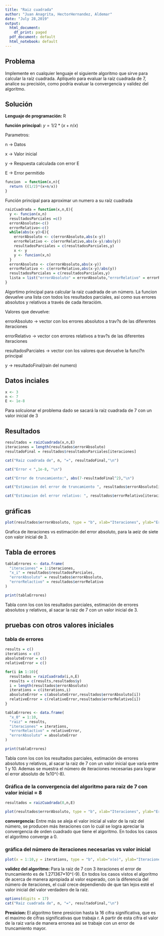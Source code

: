 ```yaml
---
title: "Raiz cuadrada"
author: "Juan Anagrita, HectorHernandez, Aldemar"
date: "July 28,2019"
output:
  html_document:
    df_print: paged
  pdf_document: default
  html_notebook: default
---
```


## Problema

Implemente en cualquier lenguaje el siguiente algoritmo que sirve para calcular la
raíz cuadrada. Aplíquelo para evaluar la raíz cuadrada de 7, analice su precisión, como podría
evaluar la convergencia y validez del algoritmo.

## Solución 

**Lenguaje de programación: ** R

**función principal:** $y = 1/2*(x+n/x)$

Parametros:

n -> Datos 
  
x -> Valor inicial
  
y -> Respuesta calculada con error E
  
E -> Error permitido

```r
funcion  = function(x,n){
  return ((1/2)*(x+n/x))
}
```
Función principal para aproximar un numero a su raíz cuadrada

```r
raizCuadrada = function(x,n,E){
  y <- funcion(x,n)
  resultadosParciales =c()
  errorAbsoluto<-c()
  errorRelativo<-c()
  while(abs(x-y)>E){
    errorAbsoluto <- c(errorAbsoluto,abs(x-y))
    errorRelativo <- c(errorRelativo,abs(x-y)/abs(y))
    resultadosParciales = c(resultadosParciales,y)
    x <- y
    y <- funcion(x,n)
  }
  errorAbsoluto <- c(errorAbsoluto,abs(x-y))
  errorRelativo <- c(errorRelativo,abs(x-y)/abs(y))
  resultadosParciales = c(resultadosParciales,y)
  lista = list("errorAbsoluto" = errorAbsoluto,"errorRelativo" = errorRelativo, "resultadosParciales" = resultadosParciales, "y" = y)
}
```
Algortimo principal para calcular la raiz cuadrada de un número. La funcion devuelve una lista con todos los resultados parciales, asi como sus errores absolutos y relativos a través de cada iteracióm.

Valores que devuelve:

errorAbsoluto -> vector con los errores absolutos a trav?s de las diferentes iteraciones

errorRelativo -> vector con errores relativos a trav?s de las diferentes iteraciones

resultadosParciales -> vector con los valores que devuelve la funci?n principal 

y -> resultadoFinal(rain del numero)

## Datos inciales

```r
x <- 3
n <- 7
E <- 1e-8
```
Para solcuionar el problema dado se sacará la raíz cuadrada de 7 con un valor inicial de 3

## Resultados

```r
resultados = raizCuadrada(x,n,E)
iteraciones = length(resultados$errorAbsoluto)
resultadoFinal = resultados$resultadosParciales[iteraciones]

cat("Raiz cuadrada de", n, "=", resultadoFinal,"\n")

cat("Error < ",1e-8, "\n")

cat("Error de truncamiento:", abs(7-resultadoFinal^2),"\n")

cat("Estimacion del error de truncamiento ", resultados$errorAbsoluto[iteraciones],"\n")

cat("Estimacion del error relativo: ", resultados$errorRelativo[iteraciones],"\n")
```

## gráficas

```r
plot(resultados$errorAbsoluto, type = "b", xlab="Iteraciones", ylab="Error absoluto(estimacion)", main = "Estimacion error absoluto, valor inicial = 3")
```
Grafica de iteraciones vs estimación del error absoluto, para la aeiz de siete con valor inicial de 3.

## Tabla de errores

```r
tablaErrores <- data.frame(
  "iteraciones" = 1:iteraciones,
  "x_i" = resultados$resultadosParciales,
  "errorAbsoluto" = resultados$errorAbsoluto,
  "errorRelactivo" = resultados$errorRelativo
)

print(tablaErrores)
```
Tabla conn los con los resultados parciales, estimación de errores absolutos y relativos, al sacar la raiz de 7 con un valor inicial de 3.

## pruebas con otros valores iniciales 

### tabla de errores

```r
results = c()
iterations = c()
absoluteError = c()
relativeError = c()

for(i in 1:10){
  resultados = raizCuadrada(i,n,E)
  results = c(results,resultados$y)
  i = length(resultados$errorAbsoluto)
  iterations = c(iterations,i)
  absoluteError = c(absoluteError,resultados$errorAbsoluto[i])
  relativeError = c(relativeError,resultados$errorRelativo[i])
}

tablaErrores <- data.frame(
  "x_0" = 1:10,
  "raiz" = results,
  "iteraciones" = iterations,
  "errorRelactivo" = relativeError,
  "errorAbsoluto" = absoluteError
)

print(tablaErrores)
```
Tabla conn los con los resultados parciales, estimación de errores absolutos y relativos, al sacar la raiz de 7 con un valor inicial que varia entre 1 y 10. Ademas se muestra el número de iteraciones necesarias para lograr el error absoluto de 1x10^(-8).

### Gráfica de la convergencia del algoritmo para raiz de 7 con valor inicial = 8
```r
resultados = raizCuadrada(8,n,E)

plot(resultados$errorAbsoluto, type = "b", xlab="Iteraciones", ylab="Error absoluto(estimacion)", main = "Estimacion error absoluto(valor inicial = 8)")
```
**convergencia: ** Entre más se aleja el valor inicial al valor de la raíz del número, se producen más iteraciones con lo cuál se logra apreciar la convergencia de orden cuadrado que tiene el algoritmo. En todos los casos el algoritmo converge a 0.

### gráfica del número de iteraciones necesarias vs valor inicial

```r
plot(x = 1:10,y = iterations, type = "b", xlab="x(o)", ylab="Iteraciones necesarias", main = "iteraciones con diferentes x(0)")
```

**validez del algoritmo: ** Para la raiz de 7 con 3 iteraciones el error de truncamiento es de  1.271367*10^(-9). En todos los casos vistos el algoritmo de acerca de manera apropiada al valor esperado, con la diferencia del número de iteraciones, el cuál crece dependiendo de que tan lejos esté el valor inicial del valor verdadero de la raíz.

```r
options(digits = 17)
cat("Raiz cuadrada de", n, "=", resultadoFinal,"\n")
```


**Presicion: ** El algoritmo tiene presicion hasta la 16 cifra significativa, que es el maximo de cifras significativas que trabaja r. A partir de esta cifra el valor de la raiz varia de manera erronea asi se trabaje con un error de truncamiento mayor.






